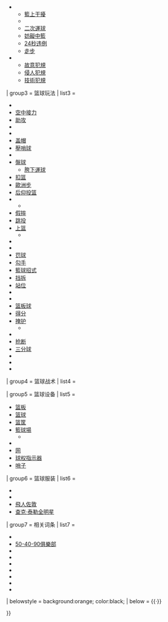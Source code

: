 {{Navbox
| name       = 篮球
| state      = {{{state<includeonly>|autocollapse</includeonly>}}}
| groupstyle = background:orange; color:black;
| titlestyle = background:orange; color:black;
| title      = [[篮球|<font style="color:black;">篮球运动</font>]]
| listclass  = hlist

| group1     = 通用词条
| list1      = 
* [[国际篮球联合会|国际篮联]]
* {{Link-en|篮球历史|History of basketball|历史}}
** 《{{Link-en|斯德哥尔摩议定书|Protocol of Stockholm}}》
** [[詹姆斯·奈史密斯]]
* {{Link-en|篮球变体|Variations of basketball|变体}}
* {{Link-en|篮球联赛列表|List of basketball leagues|联赛}}
* [[籃球統計|統計]]
* [[籃球術語|术语]]
* {{Link-en|裁判 (篮球)|Official (basketball)|裁判}}

| group2     = [[國際籃球規則|<font style="color:black;">篮球规则</font>]]
| list2      = 
* {{Link-en|犯满加罚|Bonus (basketball)}}
* [[争球]]
* [[失誤 (籃球)|失誤]]
* [[違例]]
** 3秒违例
*** {{Link-en|3秒规则|Three seconds rule|进攻违例}}
*** {{Link-en|防守3秒违例|Defensive three-second violation|防守违例}}
** {{Link-en|5秒规则 (篮球)|Five-second rule (basketball)|5秒违例}}
** {{Link-en|时间限制 (篮球)|Time line (basketball)|8秒{{\}}10秒违例}}
** [[籃上干擾]]
** {{Link-en|运球违例|Carrying (basketball)}}
** [[二次運球]]
** [[妨礙中籃]]
** [[投籃計時鐘|24秒违例]]
** [[走步]]
* {{Link-en|犯规 (篮球)|Foul (basketball)|犯规}}
** [[故意犯規]]
** [[侵人犯規]]
** [[技術犯規]]

| group3     = 篮球玩法
| list3      = 
* {{Link-en|三不沾|Air ball}}
* [[拆你屋|空中接力]]
* [[助攻 (籃球)|助攻]]
* {{Link-en|篮板粉碎|Backboard shattering}}
* {{Link-en|球霸|Ball hog}}
* [[盖帽]]
* [[壓哨球]]
* {{Link-en|采樱桃 (篮球)|Cherry picking (basketball)|采樱桃}}
* [[盤球]]
** [[胯下運球]]
* [[扣篮]]
* [[歐洲步]]
* [[后仰投篮]]
* {{Link-en|快攻 (篮球)|Fast break|快攻}}
** {{Link-en|快攻 (篮球)|Fast break|飞行快攻}}
* [[插水 (籃球術語)|假摔]]
* [[跳投]]
* [[上篮]]
** {{Link-en|挑篮|Finger roll}}
* {{Link-en|投篮得分|Field goal (basketball)}}
* {{Link-en|打四分|Four-point play}}
* [[罚球 (篮球)|罚球]]
* [[勾手]]
* [[籃球招式]]
* [[擋切戰術|挡拆]]
* [[籃球位置|站位]]
* {{Link-en|海报扣篮|Posterized}}
* {{Link-en|篮球战术手册|Basketball playbook}}
* [[篮板球]]
* [[得分 (篮球)|得分]]
* [[掩護 (體育)|掩护]]
** {{Link-en|后掩护|Back screen}}
* {{Link-en|篮下攻击手|Slasher (basketball)}}
* [[抢断]]
* [[三分球]]
* {{Link-en|打三分|Three-point play}}
* {{Link-en|特伦特·塔克规则|Trent Tucker Rule}}
* {{Link-en|空档投篮|Uncontested shot}}

| group4     = 篮球战术
| list4      = {{Navbox subgroup
  | groupstyle   = background:orange; color:black;
  | group1       = 通用战术
  | list1        = 
* [[第六人]]
  | group2       = 进攻战术
  | list2        =
* {{Link-en|连续进攻|Continuity offense}}
** {{Link-en|伸缩进攻|Flex offense|伸缩}}
** {{Link-en|换位进攻|Shuffle offense|换位}}
** {{Link-en|UCLA高位进攻|UCLA High Post Offense|高位}}
** {{Link-en|轮式进攻|Wheel offense|轮式}}
* {{Link-en|带球运球突破|Dribble drive motion}}
* {{Link-en|四角进攻|Four corners offense}}
* {{Link-en|移动进攻|Motion offense}}
* {{Link-en|普林斯顿进攻|Princeton offense}}
* [[跑轟戰術|跑轰进攻]]
** {{Link-en|格林内尔体系|Grinnell System}}
** {{Link-en|涅利战术|Nellie Ball}}
** [[小球 (籃球)|小球战术]]
* [[三角戰術|三角进攻]]
  | group3       = 防守战术
  | list3        =
* {{Link-en|1－2－1－1区域紧逼|1–2–1–1 zone press}}
* {{Link-en|1－3－1防守攻击|1–3–1 defense and offense}}
* {{Link-en|2－3区域联防|2–3 zone defense}}
* {{Link-en|变形虫防守|Amoeba defense}}
* {{Link-en|一盯四联防守|Box-and-one defense}}
* [[包夾]]
* [[全場緊迫]]
* [[砍鲨战术]]
* [[喬丹法則]]
* {{Link-en|收缩防守|Line defense}}
* {{Link-en|人盯人防守|Man-to-man defense}}
* {{Link-en|对位联防|Match-up zone defense}}
* {{Link-en|二盯三联防守|Triangle-and-two defense}}
* [[區域聯防]]
  }}

| group5     = 篮球设备
| list5      = 
* [[篮板]]
* [[篮球 (球)|篮球]]
* [[篮筐]]
* [[籃球場]]
** {{Link-en|半场|Half court}}
* {{Link-en|三秒区|Key (basketball)}}
* [[网]]
* [[争球|球权指示器]]
* [[哨子 (器物)|哨子]]

| group6     = 篮球服装
| list6      = 
* {{Link-en|篮球护臂|Basketball sleeve}}
* {{Link-en|指套|Finger sleeve}}
* [[飛人佐敦]]
* [[Chuck Taylor All-Stars|查克·泰勒全明星]]

| group7     = 相关词条
| list7      = 
* {{Link-en|单场得分纪录破百篮球运动员列表|List of basketball players who have scored 100 points in a single game|破百选手}}
* [[50-40-90俱樂部]]
* {{Link-en|AAU男子篮球全美代表队|AAU Men's Basketball All-Americans|AAU全美代表}}
* {{Link-en|AAU男子篮球冠军列表|List of AAU men's basketball champions|AAU冠军}}
* {{Link-en|麦肯式训练|Mikan Drill}}
* {{Link-en|球员追踪 (美职篮)|Player tracking (National Basketball Association)|球员追踪}}
* {{Link-en|投篮训练|Shootaround}}
* {{Link-en|触球训练|Tip drill (basketball)}}
* {{Link-en|篮球连胜|Basketball winning streaks}}

| belowstyle = background:orange; color:black;
| below      = {{Link-en|篮球概述|Outline of basketball|概述}}{{·}}{{Link-en|篮球相关词条索引|Index of basketball-related articles|索引}}

}}<noinclude>[[Category:篮球模板| ]]</noinclude>